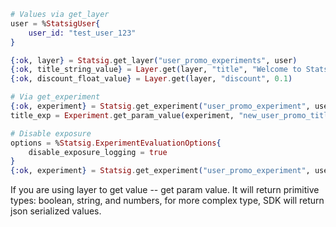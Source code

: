 ```elixir
# Values via get_layer
user = %StatsigUser{
    user_id: "test_user_123"
}

{:ok, layer} = Statsig.get_layer("user_promo_experiments", user)
{:ok, title_string_value} = Layer.get(layer, "title", "Welcome to Statsig!")
{:ok, discount_float_value} = Layer.get(layer, "discount", 0.1)

# Via get_experiment
{:ok, experiment} = Statsig.get_experiment("user_promo_experiment", user)
title_exp = Experiment.get_param_value(experiment, "new_user_promo_title")

# Disable exposure
options = %Statsig.ExperimentEvaluationOptions{
    disable_exposure_logging = true
}
{:ok, experiment} = Statsig.get_experiment("user_promo_experiment", user, options)
```

<Note>
If you are using layer to get value -- get param value. It will return primitive types: boolean, string, and numbers, for more complex type, SDK will return json serialized values.
</Note> 
